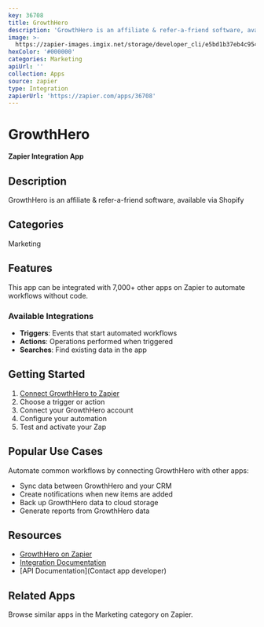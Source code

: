```yaml
---
key: 36708
title: GrowthHero
description: 'GrowthHero is an affiliate & refer-a-friend software, available via Shopify'
image: >-
  https://zapier-images.imgix.net/storage/developer_cli/e5bd1b37eb4c95450dce25c21bd85d19.png?auto=format%2Ccompress&ixlib=python-3.0.0&q=50
hexColor: '#000000'
categories: Marketing
apiUrl: ''
collection: Apps
source: zapier
type: Integration
zapierUrl: 'https://zapier.com/apps/36708'
---
```

# GrowthHero

**Zapier Integration App**

## Description

GrowthHero is an affiliate & refer-a-friend software, available via Shopify

## Categories

Marketing

## Features

This app can be integrated with 7,000+ other apps on Zapier to automate workflows without code.

### Available Integrations

- **Triggers**: Events that start automated workflows
- **Actions**: Operations performed when triggered
- **Searches**: Find existing data in the app

## Getting Started

1. [Connect GrowthHero to Zapier](https://zapier.com/apps/36708)
2. Choose a trigger or action
3. Connect your GrowthHero account
4. Configure your automation
5. Test and activate your Zap

## Popular Use Cases

Automate common workflows by connecting GrowthHero with other apps:

- Sync data between GrowthHero and your CRM
- Create notifications when new items are added
- Back up GrowthHero data to cloud storage
- Generate reports from GrowthHero data

## Resources

- [GrowthHero on Zapier](https://zapier.com/apps/36708)
- [Integration Documentation](https://zapier.com/apps/36708/integrations)
- [API Documentation](Contact app developer)

## Related Apps

Browse similar apps in the Marketing category on Zapier.
